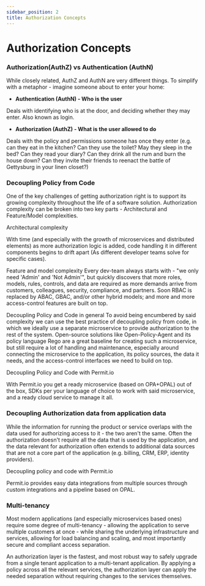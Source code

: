 ```yaml
---
sidebar_position: 2
title: Authorization Concepts
---
```


# Authorization Concepts

### Authorization(AuthZ) vs Authentication (AuthN)

While closely related, AuthZ and AuthN are very different things.
To simplify with a metaphor - imagine someone about to enter your home:

- **Authentication (AuthN) - Who is the user**

Deals with identifying who is at the door, and deciding whether they may enter.
Also known as login.

- **Authorization (AuthZ) - What is the user allowed to do**

Deals with the policy and permissions someone has once they enter (e.g. can they eat in the kitchen? Can they use the toilet? May they sleep in the bed? Can they read your diary? Can they drink all the rum and burn the house down? Can they invite their friends to reenact the battle of Gettysburg in your linen closet?)

### Decoupling Policy from Code

One of the key challenges of getting authorization right is to support its growing complexity throughout the life of a software solution.
Authorization complexity can be broken into two key parts - Architectural and Feature/Model complexities.

Architectural complexity

With time (and especially with the growth of microservices and distributed elements) as more authorization logic is added, code handling it in different components begins to drift apart (As different developer teams solve for specific cases).

Feature and model complexity
Every dev-team always starts with - &quot;we only need 'Admin' and 'Not Admin'&quot;, but quickly discovers that more roles, models, rules, controls, and data are required as more demands arrive from customers, colleagues, security, compliance, and partners.
Soon RBAC is replaced by ABAC, GBAC, and/or other hybrid models; and more and more access-control features are built on top.

Decoupling Policy and Code in general
To avoid being encumbered by said complexity we can use the best practice of decoupling policy from code, in which we ideally use a separate microservice to provide authorization to the rest of the system. Open-source solutions like Open-Policy-Agent and its policy language Rego are a great baseline for creating such a microservice, but still require a lot of handling and maintenance, especially around connecting the microservice to the application, its policy sources, the data it needs, and the access-control interfaces we need to build on top.

Decoupling Policy and Code with Permit.io

With Permit.io you get a ready microservice (based on OPA+OPAL) out of the box, SDKs per your language of choice to work with said microservice, and a ready cloud service to manage it all.

### Decoupling Authorization data from application data

While the information for running the product or service overlaps with the data used for authorizing access to it - the two aren't the same. Often the authorization doesn't require all the data that is used by the application, and the data relevant for authorization often extends to additional data sources that are not a core part of the application (e.g. billing, CRM, ERP, identity providers).

Decoupling policy and code with Permit.io

Permit.io provides easy data integrations from multiple sources through custom integrations and a pipeline based on OPAL.

### Multi-tenancy

Most modern applications (and especially microservices based ones) require some degree of multi-tenancy - allowing the application to serve multiple customers at once - while sharing the underlying infrastructure and services, allowing for load balancing and scaling, and most importantly secure and compliant access separation.

An authorization layer is the fastest, and most robust way to safely upgrade from a single tenant application to a multi-tenant application. By applying a policy across all the relevant services, the authorization layer can apply the needed separation without requiring changes to the services themselves.

